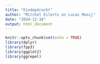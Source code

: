 ```yaml
---
title: "Eindopdracht"
author: "Mitchel Eilerts en Lucas Mooij"
date: "2024-12-18"
output: html_document
---
```


```r
knitr::opts_chunk$set(echo = TRUE)
library(dplyr)
library(fpp3)
library(ggplot2)
library(ggrepel)

```






```r



```





```r




```


```r




```


```r




```


```r




```


```r




```


```r




```


```r




```


```r




```


```r




```


```r




```


```r




```


```r




```


```r




```


```r




```


```r




```


```r




```


```r




```


```r




```


```r




```


```r




```


```r




```


```r




```


```r




```


```r




```


```r




```


```r




```


```r




```


```r




```


```r




```


```r




```


```r




```


```r




```


